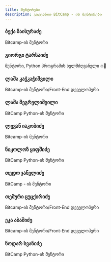 ```yaml
---
title: მენტორები
description: გაეცანით BitCamp - ის მენტორები
---
```


<div className="grid sm:grid-cols-2 gap-4 mt-6">

<Card href="/mentors/beka-maisuradze">

### ბექა მაისურაძე

Bitcamp-ის მენტორი

</Card>

<Card href="/mentors/giorgi-tarsaidze">

### გიორგი ტარსაიძე

მენტორი, Python პროგრამის ხელმძღვანელი 🔥🐍

</Card>

<Card href="/mentors/lasha-kachkachishvili">

### ლაშა კაჭკაჭიშვილი

Bitcamp-ის მენტორი/Front-End დეველოპერი

</Card>

<Card href="/mentors/lasha-megrelishvili">

### ლაშა მეგრელიშვილი

BitCamp Python-ის მენტორი

</Card>

<Card href="/mentors/levan-iakobidze">

### ლევან იაკობიძე

Bitcamp-ის მენტორი

</Card>

<Card href="/mentors/nika-kipshidze">

### ნიკოლოზ ყიფშიძე

BitCamp Python-ის მენტორი

</Card>



<Card href="/mentors/tedo-janelidze">

### თედო ჯანელიძე

BitCamp - ის მენტორი

</Card>

<Card href="/mentors/temuri-tsutskiridze">

### თემური ცუცქირიძე

Bitcamp-ის მენტორი/Front-End დეველოპერი

</Card>

<Card href="/mentors/eka-abashidze">

### ეკა აბაშიძე

Bitcamp-ის მენტორი/Front-End დეველოპერი

</Card>

<Card href="/mentors/nodar-svanidze">

### ნოდარ სვანიძე

BitCamp Python-ის მენტორი

</Card>

</div>

